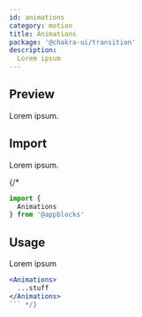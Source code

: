 ```yaml
---
id: animations
category: motion
title: Animations
package: '@chakra-ui/transition'
description:
  Lorem ipsum
---
```


## Preview

Lorem ipsum.

## Import

Lorem ipsum.

{/* 
```js
import {
  Animations
} from '@appblocks'
```

## Usage

Lorem ipsum

```jsx
<Animations>
  ...stuff
</Animations>
``` */}